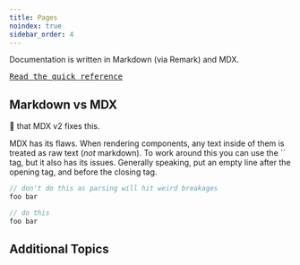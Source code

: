 ```yaml
---
title: Pages
noindex: true
sidebar_order: 4
---
```


Documentation is written in Markdown (via Remark) and MDX.

[<kbd>Read the quick reference</kbd>](https://daringfireball.net/projects/markdown/syntax)

## Markdown vs MDX

:pray: that MDX v2 fixes this.

MDX has its flaws. When rendering components, any text inside of them is treated as raw text (_not_ markdown). To work around this you can use the `` tag, but it also has its issues. Generally speaking, put an empty line after the opening tag, and before the closing tag.

```javascript
// don't do this as parsing will hit weird breakages
foo bar
```

```javascript
// do this
foo bar
```

## Additional Topics

<PageGrid />
